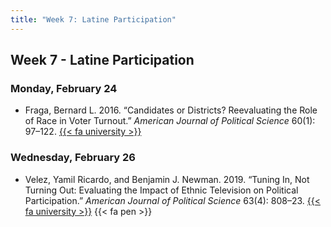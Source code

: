 ```yaml
---
title: "Week 7: Latine Participation"
---
```


::: {.content-visible when-format="pdf"}

## Week 7 - Latine Participation

:::


[//]: <> (Need to write intro)

### Monday, February 24

- Fraga, Bernard L. 2016. "Candidates or Districts? Reevaluating the Role of Race in Voter Turnout." *American Journal of Political Science* 60(1): 97–122. [{{< fa university >}}](https://go.openathens.net/redirector/agnesscott.edu?url=https%3A%2F%2Fdoi.org%2F10.1111%2Fajps.12172)




### Wednesday, February 26

- Velez, Yamil Ricardo, and Benjamin J. Newman. 2019. "Tuning In, Not Turning Out: Evaluating the Impact of Ethnic Television on Political Participation." *American Journal of Political Science* 63(4): 808–23. [{{< fa university >}}](https://go.openathens.net/redirector/agnesscott.edu?url=https%3A%2F%2Fdoi.org%2F10.1111%2Fajps.12427) {{< fa pen >}}




